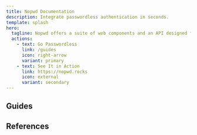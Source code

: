 ```yaml
---
title: Nopwd Documentation
description: Integrate passwordless authentication in seconds.
template: splash
hero:
  tagline: Nopwd offers a suite of web components and an API designed for passwordless user authentication via email links or Passkeys.
  actions:
    - text: Go Passwordless
      link: /guides
      icon: right-arrow
      variant: primary
    - text: See It in Action
      link: https://nopwd.rocks
      icon: external
      variant: secondary
---
```


## Guides


<CardGrid>
  <LinkCard
    title="Authenticate with Email Magic-Link"
    description="Enable one-click email authentication for your users"
    href="/guides/email"
  />
  <LinkCard
    title="Authenticate with Passkeys"
    description="Provide biometric authentication directly in the browser"
    href="/guides/passkeys"
  />
  <LinkCard
    title="Customize Components"
    description="Tailor our components to match your brand"
    href="/guides/customization"
  />
  <LinkCard
    title="Manage Sessions"
    description="Set session duration and verify session tokens"
    href="/guides/session"
  />
</CardGrid>

## References

<CardGrid>
  <LinkCard title="Components" description="Reference for Nopwd components. Learn how to integrate them using NPM or our CDN." href="/reference/components" />
  <LinkCard title="API" description="Comprehensive guide to the Nopwd REST API, providing full control over authentication services. <np-status></np-status>" href="/reference/api" />
</CardGrid>
